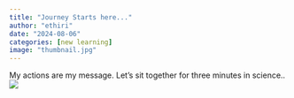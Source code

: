 ```yaml
---
title: "Journey Starts here..."
author: "ethiri"
date: "2024-08-06"
categories: [new learning]
image: "thumbnail.jpg"
---
```


My actions are my message. Let's sit together for three minutes in science..
![](thumbnail.jpg)

